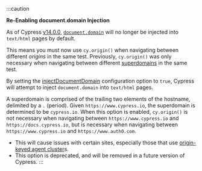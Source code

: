 :::caution

<Icon name="exclamation-triangle" /> **Re-Enabling document.domain Injection**

As of Cypress [v14.0.0](/app/references/changelog#14-0-0), [`document.domain`](https://developer.mozilla.org/en-US/docs/Web/API/Document/domain)
will no longer be injected into `text/html` pages by default.

This means you must now use `cy.origin()` when navigating between different _origins_
in the same test. Previously, `cy.origin()` was only necessary when navigating between
different [superdomains](/app/guides/cross-origin-testing#Parts-of-a-URL) in the same test.

By setting the
[injectDocumentDomain](/app/references/configuration#injectDocumentDomain) configuration option to `true`,
Cypress will attempt to inject `document.domain` into `text/html` pages.

A superdomain is comprised of the trailing two elements of the hostname, delimited by
a `.` (period). Given `https://www.cypress.io`, the superdomain is determined to be
`cypress.io`. When this option is enabled, `cy.origin()` is not necessary when navigating
between `https://www.cypress.io` and `https://docs.cypress.io`, but is necessary
when navigating between `https://www.cypress.io` and `https://www.auth0.com`.

- This will cause issues with certain sites, especially those that use
  [origin-keyed agent cluster](https://developer.mozilla.org/en-US/docs/Web/HTTP/Headers/Origin-Agent-Cluster)s.
- This option is deprecated, and will be removed in a future version of Cypress.
  :::
